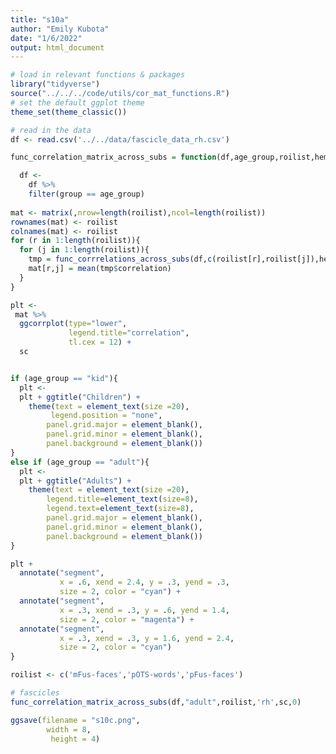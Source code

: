 ```yaml
---
title: "s10a"
author: "Emily Kubota"
date: "1/6/2022"
output: html_document
---
```


```r
# load in relevant functions & packages 
library("tidyverse")
source("../../../code/utils/cor_mat_functions.R")
# set the default ggplot theme 
theme_set(theme_classic())
```

```r
# read in the data 
df <- read.csv('../../data/fascicle_data_rh.csv')
```

```r
func_correlation_matrix_across_subs = function(df,age_group,roilist,hemi,sc,endpoint){

  df <-
    df %>%
    filter(group == age_group)
  
mat <- matrix(,nrow=length(roilist),ncol=length(roilist))
rownames(mat) <- roilist
colnames(mat) <- roilist
for (r in 1:length(roilist)){
  for (j in 1:length(roilist)){
    tmp = func_corrrelations_across_subs(df,c(roilist[r],roilist[j]),hemi,endpoint,age_group)
    mat[r,j] = mean(tmp$correlation)
  }
}

plt <-
 mat %>%
  ggcorrplot(type="lower",
             legend.title="correlation",
             tl.cex = 12) +
  sc


if (age_group == "kid"){
  plt <-
  plt + ggtitle("Children") +
    theme(text = element_text(size =20),
         legend.position = "none",
        panel.grid.major = element_blank(),
        panel.grid.minor = element_blank(),
        panel.background = element_blank())
}
else if (age_group == "adult"){
  plt <-
  plt + ggtitle("Adults") +
    theme(text = element_text(size =20),
        legend.title=element_text(size=8),
        legend.text=element_text(size=8),
        panel.grid.major = element_blank(),
        panel.grid.minor = element_blank(),
        panel.background = element_blank())
}

plt +
  annotate("segment",
           x = .6, xend = 2.4, y = .3, yend = .3,
           size = 2, color = "cyan") +
  annotate("segment",
           x = .3, xend = .3, y = .6, yend = 1.4,
           size = 2, color = "magenta") +
  annotate("segment",
           x = .3, xend = .3, y = 1.6, yend = 2.4,
           size = 2, color = "cyan")
}


```

```r
roilist <- c('mFus-faces','pOTS-words','pFus-faces')

# fascicles 
func_correlation_matrix_across_subs(df,"adult",roilist,'rh',sc,0) 

ggsave(filename = "s10c.png",
        width = 8,
         height = 4)

```